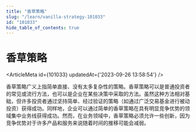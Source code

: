 ```yaml
---
title: "香草策略"
slug: "/learn/vanilla-strategy-101033"
id: "101033"
hide_table_of_contents: true
---
```



# 香草策略

<ArticleMeta id={101033} updatedAt={'2023-09-26 13:58:54'} />
<div className='border-solid border-b border-t-0 my-4 border-[var(--ifm-color-gray-300)]' />

香草策略广义上指简单直接、没有太多复杂性的策略。香草策略可以是普通投资者的常见或流行方法，也可以是企业在某些决策中采取的方法。虽然这种方法相对基础，但许多投资者通过坚持简单、经过验证的策略（如通过广泛交易基金进行被动投资）获得成功。同样地，企业可以通过简单的香草策略在具有明显竞争优势的领域集中业务线获得成功。然而，在业务领域中，香草策略必须允许一些创新，因为竞争优势对于许多产品和服务来说随着时间的推移可能会减弱。
